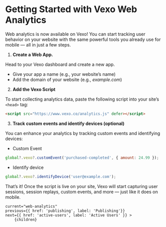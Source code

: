 
# Getting Started with Vexo Web Analytics

Web analytics is now available on Vexo! You can start tracking user behavior on your website with the same powerful tools you already use for mobile — all in just a few steps.

1. **Create a Web App.**

Head to your Vexo dashboard and create a new app.

- Give your app a name (e.g., your website’s name)
- Add the domain of your website (e.g., *example.com*)

<DocImage src="/docs/web-analytics.png" width="1018" height="440"/>

2. **Add the Vexo Script**

To start collecting analytics data, paste the following script into your site’s `<head>` tag:

```html
<script src="https://www.vexo.co/analytics.js" defer></script>
```

3. **Track custom events and identify devices (optional)**

You can enhance your analytics by tracking custom events and identifying devices:

- Custom Event

```js
global?.vexo?.customEvent('purchased-completed', { amount: 24.99 });
```

- Identify device

```js
global?.vexo?.identifyDevice('user@example.com');
```

That’s it! Once the script is live on your site, Vexo will start capturing user sessions, session replays, custom events, and more — just like it does on mobile.

    current="web-analytics"
    previous={{ href: 'publishing', label: 'Publishing'}}
    next={{ href: 'active-users', label: 'Active Users' }} >
        {children}
</DocLayout>
